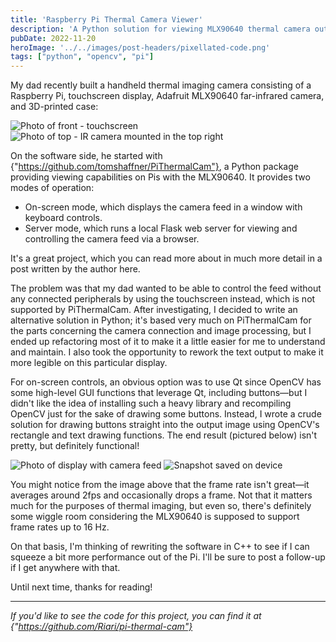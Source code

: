 ```yaml
---
title: 'Raspberry Pi Thermal Camera Viewer'
description: 'A Python solution for viewing MLX90640 thermal camera output on a Pi.'
pubDate: 2022-11-20
heroImage: '../../images/post-headers/pixellated-code.png'
tags: ["python", "opencv", "pi"]
---
```


My dad recently built a handheld thermal imaging camera consisting of a Raspberry Pi, touchscreen display, Adafruit MLX90640 far-infrared camera, and 3D-printed case:

<Image src={photo1Image} alt="Photo of front - touchscreen" caption="Front - touchscreen" />

<Image src={photo2Image} alt="Photo of top - IR camera mounted in the top right" caption="Top - IR camera mounted in the top right" />

On the software side, he started with <ExternalLink url="https://github.com/tomshaffner/PiThermalCam">{"https://github.com/tomshaffner/PiThermalCam"}</ExternalLink>, a Python package providing viewing capabilities on Pis with the MLX90640. It provides two modes of operation:

* On-screen mode, which displays the camera feed in a window with keyboard controls.
* Server mode, which runs a local Flask web server for viewing and controlling the camera feed via a browser.

It's a great project, which you can read more about in much more detail in a post written by the author <ExternalLink url="https://tomshaffner.github.io/PiThermalCam/">here</ExternalLink>.

The problem was that my dad wanted to be able to control the feed without any connected peripherals by using the touchscreen instead, which is not supported by PiThermalCam. After investigating, I decided to write an alternative solution in Python; it's based very much on PiThermalCam for the parts concerning the camera connection and image processing, but I ended up refactoring most of it to make it a little easier for me to understand and maintain. I also took the opportunity to rework the text output to make it more legible on this particular display.

For on-screen controls, an obvious option was to use Qt since OpenCV has some high-level GUI functions that leverage Qt, including buttons—but I didn't like the idea of installing such a heavy library and recompiling OpenCV just for the sake of drawing some buttons. Instead, I wrote a crude solution for drawing buttons straight into the output image using OpenCV's rectangle and text drawing functions. The end result (pictured below) isn't pretty, but definitely functional!

<Image src={photo3Image} alt="Photo of display with camera feed" caption="Display with camera feed" />

<Image src={snapshotImage} alt="Snapshot saved on device" caption="Snapshot saved on the device" />

You might notice from the image above that the frame rate isn't great—it averages around 2fps and occasionally drops a frame. Not that it matters much for the purposes of thermal imaging, but even so, there's definitely some wiggle room considering the MLX90640 is supposed to support frame rates up to 16 Hz.

On that basis, I'm thinking of rewriting the software in C++ to see if I can squeeze a bit more performance out of the Pi. I'll be sure to post a follow-up if I get anywhere with that.

Until next time, thanks for reading!

---

*If you'd like to see the code for this project, you can find it at <ExternalLink url="https://github.com/Riari/pi-thermal-cam">{"https://github.com/Riari/pi-thermal-cam"}</ExternalLink>*
